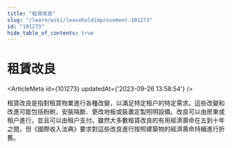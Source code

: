 ```yaml
---
title: "租賃改良"
slug: "/learn/wiki/leaseholdimprovement-101273"
id: "101273"
hide_table_of_contents: true
---
```



# 租賃改良

<ArticleMeta id={101273} updatedAt={'2023-09-26 13:58:54'} />
<div className='border-solid border-b border-t-0 my-4 border-[var(--ifm-color-gray-300)]' />

租賃改良是指對租賃物業進行各種改變，以滿足特定租户的特定需求。這些改變和改進可能包括粉刷、安裝隔斷、更改地板或裝置定製照明設備。改良可以由房東或租户進行，並且可以由租户支付。雖然大多數租賃改良的有用經濟壽命在五到十年之間，但《國際收入法典》要求對這些改良進行按照建築物的經濟壽命持續進行折舊。

